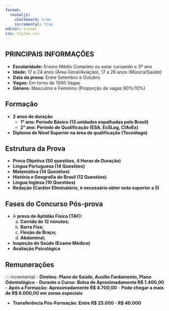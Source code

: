 ```yaml
---
format:
  revealjs:
    chalkboard: true
    incremental: true
editor: visual
css: styles.css
---
```


## PRINCIPAIS INFORMAÇÕES

::: incremental
-   **Escolaridade:** Ensino Médio Completo ou estar cursando o 3º ano
-   **Idade:** 17 a 24 anos (Área Geral/Aviação), 17 a 26 anos (Música/Saúde)
-   **Data da prova:** Entre Setembro e Outubro
-   **Vagas:** Em torno de 1000 Vagas
-   **Gênero:** Masculino e Feminino (Proporção de vagas 90%/10%)
:::

## Formação

::: incremental
-   **2 anos de duração**
    -   **1° ano: Período Básico (13 unidades espalhadas pelo Brasil)**
    -   **2° ano: Período de Qualificação (ESA, EsSLog, CIAvEx)**
-   **Diploma de Nível Superior na área de qualificação (Tecnólogo)**
:::

## Estrutura da Prova


::: incremental
-   **Prova Objetiva (50 questões, 4 Horas de Duração)**
  -   **Língua Portuguesa (14 Questões)**
  -   **Matemática (14 Questões)**
  -   **História e Geografia do Brasil (12 Questões)**
  -   **Língua Inglesa (10 Questões)**
  -   **Redação (Caráter Eliminatório, é necessário obter nota superior a 5)**
:::


## Fases do Concurso Pós-prova

::: incremental
- A **prova de Aptidão Física (TAF):**
  a.  **Corrida de 12 minutos;**
  b.  **Barra Fixa;**
  c.  **Flexão de Braço;**
  d.  **Abdominal;**
-  **Inspeção de Saúde (Exame Médico)**
-  **Avaliação Psicológica**
:::

## Remunerações
::: incremental
- **Direitos:** **Plano de Saúde, Auxílio Fardamento, Plano Odontológico**
-  **Durante o Curso:** **Bolsa de Aproximadamente R$ 1.400,00**
- **Após a Formação:** **Aproximadamente R$ 4.700,00**
  - **Pode chegar a mais de R$ 6.000,00 em zonas especiais**

- **Transferência Pós-Formação:** **Entre R$ 25.000 - R$ 40.000**




